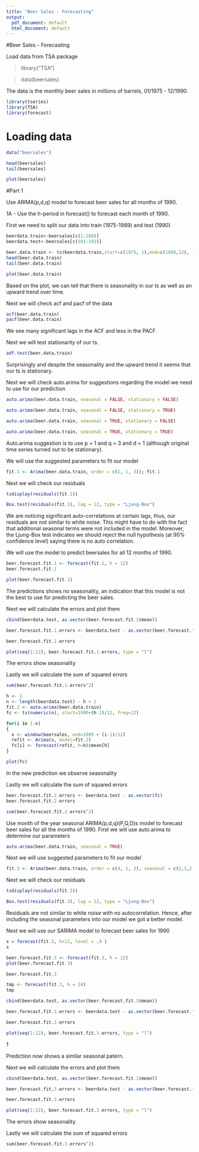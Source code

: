 ```yaml
---
title: "Beer Sales - Forecasting"
output:
  pdf_document: default
  html_document: default
---
```



#Beer Sales - Forecasting

Load data from TSA package 

>library("TSA")

>data(beersales)

The data is the monthly beer sales in millions of barrels, 01/1975 - 12/1990.


```r
library(tseries)
library(TSA)
library(forecast)
```


# Loading data

```r
data("beersales")
```

```r
head(beersales)
tail(beersales)
```
```r
plot(beersales)
```


#Part 1 

Use ARIMA(p,d,q) model to forecast beer sales for all months of 1990.

1A - Use the h-period in forecast() to forecast each month of 1990.


First we need to split our data into train (1975-1989) and test (1990)

```r
beerdata.train<-beersales[c(1:180)]
beerdata.test<-beersales[c(181:192)]
```

```r
beer.data.train <- ts(beerdata.train,start=c(1975, 1),end=c(1989,12), frequency = 12)
head(beer.data.train)
tail(beer.data.train)

```


```r
plot(beer.data.train)
```


Based on the plot, we can tell that there is seasonality in our ts as well as an upward trend over time.


Next we will check acf and pacf of the data

```r
acf(beer.data.train)
pacf(beer.data.train)
```



We see many significant lags in the ACF and less in the PACF.


Next we will test stationarity of our ts.

```r
adf.test(beer.data.train)
```


Surprisingly and despite the seasonality and the upward trend it seems that our ts is stationary.

Next we will check auto.arima for suggestions regarding the model we need to use for our prediction

```r
auto.arima(beer.data.train, seasonal = FALSE, stationary = FALSE)
```

```r
auto.arima(beer.data.train, seasonal = FALSE, stationary = TRUE)
```

```r
auto.arima(beer.data.train, seasonal = TRUE, stationary = FALSE)
```

```r
auto.arima(beer.data.train, seasonal = TRUE, stationary = TRUE)
```


Auto.arima suggestion is to use p = 1 and q = 3 and d = 1 (although original time series turned out to be stationary).

We will use the suggested parameters to fit our model

```r
fit.1 <- Arima(beer.data.train, order = c(1, 1, 3)); fit.1
```

Next we will check our residuals 

```r
tsdisplay(residuals(fit.1))

Box.test(residuals(fit.1), lag = 12, type = "Ljung-Box")
```


We are noticing significant auto-correlations at certain lags, thus, our residuals are not similar to white noise. This might have to do with the fact that additional seasonal terms were not included in the model.
Moreover, the Ljung-Box test indicates we should reject the null hypothesis (at 90% confidence level) saying there is no auto correlation.


We will use the model to predict beersales for all 12 months of 1990.

```r
beer.forecast.fit.1 <- forecast(fit.1, h = 12)
beer.forecast.fit.1
```


```r
plot(beer.forecast.fit.1)
```


The predictions shows no seasonality, an indication that this model is not the best to use for predicting the beer sales.


Next we will calculate the errors and plot them 

```r
cbind(beerdata.test, as.vector(beer.forecast.fit.1$mean))

beer.forecast.fit.1.errors <- beerdata.test - as.vector(beer.forecast.fit.1$mean)

beer.forecast.fit.1.errors
```


```r
plot(seq(1:12), beer.forecast.fit.1.errors, type = "l")
```


The errors show seasonality

Lastly we will calculate the sum of squared errors

```r
sum(beer.forecast.fit.1.errors^2)
```



```r
h <- 1
n <- length(beerdata.test) - h + 1
fit.2 <- auto.arima(beer.data.train)
fc <- ts(numeric(n), start=1990+(h-1)/12, freq=12)
```

```r
for(i in 1:n)
{  
  x <- window(beersales, end=1989 + (i-1)/12)
  refit <- Arima(x, model=fit.2)
  fc[i] <- forecast(refit, h=h)$mean[h]
}
```



```r
plot(fc)
```

In the new prediction we observe seasonality

Lastly we will calculate the sum of squared errors


```r
beer.forecast.fit.2.errors <- beerdata.test - as.vector(fc)
beer.forecast.fit.2.errors
```


```r
sum(beer.forecast.fit.2.errors^2)
```


Use month of the year seasonal ARIMA(p,d,q)(P,Q,D)s model to forecast beer sales for all the months of 1990.
First we will use auto.arima to determine our parameters

```r
auto.arima(beer.data.train, seasonal = TRUE)
```

Next we will use suggested parameters to fit our model

```r
fit.3 <- Arima(beer.data.train, order = c(4, 1, 2), seasonal = c(2,1,2)); fit.3
```

Next we will check our residuals 

```r
tsdisplay(residuals(fit.3))

Box.test(residuals(fit.3), lag = 12, type = "Ljung-Box")
```


Residuals are not similar to white noise with no autocorrelation. 
Hence, after including the seasonal parameters into our model we got a better model.

Next we will use our SARIMA model to forecast beer sales for 1990


```r
x = forecast(fit.3, h=12, level = .9 )
x
```


```r
beer.forecast.fit.3 <- forecast(fit.3, h = 12)
plot(beer.forecast.fit.3)
```

```r
beer.forecast.fit.3
```

```r
tmp <- forecast(fit.3, h = 24)
tmp
```


```r
cbind(beerdata.test, as.vector(beer.forecast.fit.3$mean))

beer.forecast.fit.3.errors <- beerdata.test - as.vector(beer.forecast.fit.3$mean)

beer.forecast.fit.3.errors
```

```r
plot(seq(1:12), beer.forecast.fit.3.errors, type = "l")
```




1


Prediction now shows a similar seasonal patern.


Next we will calculate the errors and plot them 

```r
cbind(beerdata.test, as.vector(beer.forecast.fit.1$mean))

beer.forecast.fit.3.errors <- beerdata.test - as.vector(beer.forecast.fit.3$mean)

beer.forecast.fit.3.errors
```


```r
plot(seq(1:12), beer.forecast.fit.3.errors, type = "l")
```

The errors show seasonality


Lastly we will calculate the sum of squared errors

```r
sum(beer.forecast.fit.3.errors^2)
```


